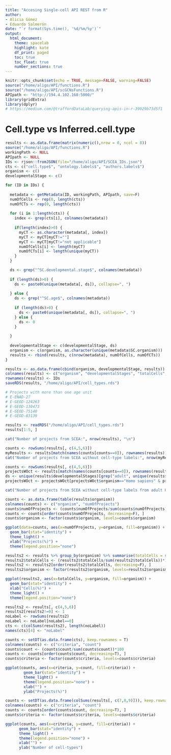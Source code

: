 ```yaml
---
title: "Accesing Single-cell API REST from R"
author: 
- Alicia Gómez
- Eduardo Salmerón
date: "`r format(Sys.time(), '%d/%m/%y')`"
output: 
  html_document:
    theme: spacelab
    highlight: kate
    df_print: paged
    toc: true
    toc_float: true
    number_sections: true
---
```


<style>
body {
text-align: justify}
</style>


```r
knitr::opts_chunk$set(echo = TRUE, message=FALSE, warning=FALSE)
source("/home/aligo/API/functions.R")
source("/home/aligo/API/scGCNsFunctions.R")
APIpath <- "http://194.4.102.168:5000/"
library(gridExtra)
library(dplyr)
# https://medium.com/@traffordDataLab/querying-apis-in-r-39029b73d5f1
```


# Cell.type vs Inferred.cell.type

```r
results <- as.data.frame(matrix(numeric(),nrow = 0, ncol = 8))
source("/home/aligo/API/functions.R")
workingPath <- NULL
APIpath <- NULL
IDs <- rjson::fromJSON(file="/home/aligo/API/SCEA_IDs.json")
cts <- c("cell.type$", "ontology.labels$", "authors.labels$")
organism <- c()
developmentalStage <- c()

for (ID in IDs) {
 
  metadata <- getMetadata(ID, workingPath, APIpath, save=F)
  numOfCells <- rep(0, length(cts))
  numOfCTs <- rep(0, length(cts))
  
  for (i in 1:length(cts)) {
    index <- grep(cts[i], colnames(metadata))
    
    if(length(index)>0) {
      myCT <- as.character(metadata[, index])
      myCT <- myCT[myCT!=""]
      myCT <- myCT[myCT!="not applicable"]
      numOfCells[i] <- length(myCT)
      numOfCTs[i] <- length(unique(myCT))
    }
  }

  ds <- grep("^SC.developmental.stage$", colnames(metadata))
  
  if (length(ds)>0) {
    ds <- paste0(unique(metadata[, ds]), collapse=", ")
    
  } else {
    ds <- grep("^SC.age$", colnames(metadata))
    
    if (length(ds)>0) {
      ds <- paste0(unique(metadata[, ds]), collapse=", ")
    } else {
      ds <- 0
    }
    
  }
  
  developmentalStage <- c(developmentalStage, ds)
  organism <- c(organism, as.character(unique(metadata$SC.organism)))
  results <- rbind(results, c(nrow(metadata), numOfCells, numOfCTs))
}

results <- as.data.frame(cbind(organism, developmentalStage, results))
colnames(results) <- c("organism", "developmentalStages", "totalCells", "labeledCells", "ontologyLabeledCells", "authorsLabeledCells", "CTs", "ontologyCTs", "authorsCTs")
rownames(results) <- IDs
saveRDS(results, "/home/aligo/API/cell_types.rds")
```

```r
# Projects with more than one age unit
# E-ENAD-27 
# E-GEOD-124263 
# E-GEOD-130473 
# E-GEOD-75140 
# E-GEOD-83139
```



```r
results <- readRDS("/home/aligo/API/cell_types.rds")
results[1:5, ]
```


```r
cat("Number of projects from SCEA:", nrow(results), "\n")
```

```r
counts <- rowSums(results[, c(4,5,6)])
myResults <- results[match(names(counts[counts==0]), rownames(results)), ]
cat("Number of projects from SCEA without cell-type labels:", nrow(myResults), "\n")
```


```r
counts <- rowSums(results[, c(4,5,6)])
projectsWOct <- results[match(names(counts[counts==0]), rownames(results)), ]
ds <- unique(results$developmentalStages)[grep("adult", unique(results$developmentalStages))]
projectsWOct <- projectsWOct[projectsWOct$organism=="Homo sapiens" & projectsWOct$developmentalStages %in% ds, ]

cat("Number of projects from SCEA without cell-type labels from adult Homo Sapiens:", length(projectsWOct))
```


```r
counts <- as.data.frame(table(results$organism))
colnames(counts) <- c("organism", "numOfProjects")
counts$numOfProjects <- (counts$numOfProjects/sum(counts$numOfProjects))*100
counts <- counts[order(counts$numOfProjects, decreasing=F), ]
counts$organism <- factor(counts$organism, levels=counts$organism)

ggplot(data=counts, aes(x=numOfProjects, y=organism, fill=organism)) +
  geom_bar(stat="identity") +
  theme_light() +
  xlab("Projects(%)") +
  theme(legend.position="none") 
```


```r
results2 <- results %>% group_by(organism) %>% summarise(totalCells = sum(totalCells))
results2$totalCells <- (results2$totalCells/sum(results2$totalCells))*100
results2 <- results2[order(results2$totalCells, decreasing=F), ]
results2$organism <- factor(results2$organism, levels=results2$organism)

ggplot(results2, aes(x=totalCells, y=organism, fill=organism)) + 
  geom_bar(stat="identity") +
  xlab("Cells(%)") +
  theme_light() +
  theme(legend.position="none")
```


```r
results2 <- results[, c(4,5,6)]
results2[results2!=0] <- 1
noLabel <- rowSums(results2)
noLabel <- noLabel[noLabel==0]
cts <- c(colSums(results2), length(noLabel))
names(cts)[4] <- "noLabel"

counts <- setDT(as.data.frame(cts), keep.rownames = T)
colnames(counts) <- c("criteria", "count")
counts$count <- (counts$count/sum(counts$count))*100
counts <- counts[order(counts$count, decreasing=T), ]
counts$criteria <- factor(counts$criteria, levels=counts$criteria)

ggplot(counts, aes(x=criteria, y=count, fill=criteria)) +
        geom_bar(stat="identity") + 
        theme_light() + 
        theme(legend.position="none") +
        xlab("") +
        ylab("Projects(%)")
```


```r
counts <- setDT(as.data.frame(colSums(results[, c(7,8,9)])), keep.rownames = T)
colnames(counts) <- c("criteria", "count")
counts <- counts[order(counts$count, decreasing=T), ]
counts$criteria <- factor(counts$criteria, levels=counts$criteria)

ggplot(counts, aes(x=criteria, y=count, fill=criteria)) +
      geom_bar(stat="identity") + 
      theme_light() + 
      theme(legend.position="none") + 
      xlab("") +
      ylab("Number of cell-types")
```


